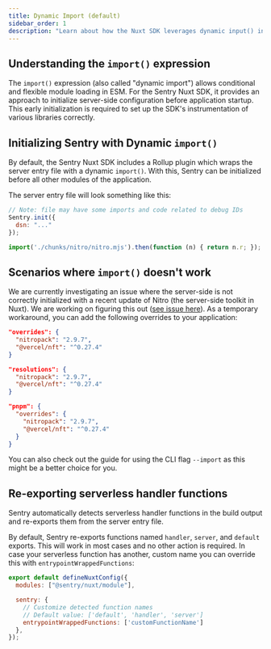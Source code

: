 ```yaml
---
title: Dynamic Import (default)
sidebar_order: 1
description: "Learn about how the Nuxt SDK leverages dynamic input() in the build output."
---
```


## Understanding the `import()` expression

The `import()` expression (also called "dynamic import") allows conditional and flexible module loading in ESM.
For the Sentry Nuxt SDK, it provides an approach to initialize server-side configuration before application startup.
This early initialization is required to set up the SDK's instrumentation of various libraries correctly.

## Initializing Sentry with Dynamic `import()`

By default, the Sentry Nuxt SDK includes a Rollup plugin which wraps the server entry file with a dynamic `import()`.
With this, Sentry can be initialized before all other modules of the application.

The server entry file will look something like this:

```javascript {filename:.output/server/index.mjs}
// Note: file may have some imports and code related to debug IDs
Sentry.init({
  dsn: "..."
});

import('./chunks/nitro/nitro.mjs').then(function (n) { return n.r; });
```

## Scenarios where `import()` doesn't work

We are currently investigating an issue where the server-side is not correctly initialized with a recent update of Nitro (the server-side toolkit in Nuxt).
We are working on figuring this out ([see issue here](https://github.com/getsentry/sentry-javascript/issues/14514)). As a temporary workaround, you can add the following overrides to your application:

```json {tabTitle:npm} {filename:package.json}
"overrides": {
  "nitropack": "2.9.7",
  "@vercel/nft": "^0.27.4"
}
```
```json {tabTitle:yarn} {filename:package.json}
"resolutions": {
  "nitropack": "2.9.7",
  "@vercel/nft": "^0.27.4"
}
```
```json {tabTitle:pnpm} {filename:package.json}
"pnpm": {
  "overrides": {
    "nitropack": "2.9.7",
    "@vercel/nft": "^0.27.4"
  }
}
```

You can also check out the guide for using the <PlatformLink to="/install/cli-import//">CLI flag `--import`</PlatformLink> as this might be a better choice for you.


## Re-exporting serverless handler functions

Sentry automatically detects serverless handler functions in the build output and re-exports them from the server entry file.

By default, Sentry re-exports functions named `handler`, `server`, and `default` exports. This will work in most cases and no other action is required.
In case your serverless function has another, custom name you can override this with `entrypointWrappedFunctions`:


```javascript {filename: nuxt.config.ts} {7}
export default defineNuxtConfig({
  modules: ["@sentry/nuxt/module"],

  sentry: {
    // Customize detected function names
    // Default value: ['default', 'handler', 'server']
    entrypointWrappedFunctions: ['customFunctionName']
  },
});
```
